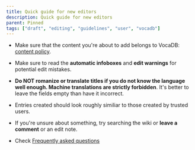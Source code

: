 ---
title: Quick guide for new editors
description: Quick guide for new editors
parent: Pinned
tags: ["draft", "editing", "guidelines", "user", "vocadb"]
---

- Make sure that the content you're about to add belongs to VocaDB:  [content policy](/docs/other-guidelines/content-policy).

- Make sure to read the **automatic infoboxes** and **edit warnings** for potential edit mistakes. 

- **Do NOT romanize or translate titles if you do not know the language well enough. Machine translations are strictly forbidden**. It's better to leave the fields empty than have it incorrect.

- Entries created should look roughly similiar to those created by trusted users.

- If you're unsure about something, try searching the wiki or **leave a comment** or an edit note.

- Check [Frequently asked questions](/docs/pinned/vocadb-editing-faq)